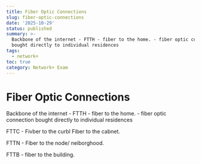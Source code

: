 ```yaml
---
title: Fiber Optic Connections
slug: fiber-optic-connections
date: '2025-10-29'
status: published
summary: >-
  Backbone of the internet - FTTH - fiber to the home. - fiber optic connection
  bought directly to individual residences
tags:
  - network+
toc: true
category: Network+ Exam
---
```


# Fiber Optic Connections

Backbone of the internet - FTTH - fiber to the home. - fiber optic connection bought directly to individual residences

FTTC - Fivber to the curbl Fiber to the cabnet. 

FTTN - Fiber to the node/ neiborghood. 

FTTB - fiber to the building.
